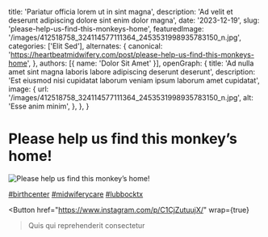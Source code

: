   title: 'Pariatur officia lorem ut in sint magna',
  description: 'Ad velit et deserunt adipiscing dolore sint enim dolor magna',
  date: '2023-12-19',
  slug: 'please-help-us-find-this-monkeys-home',
  featuredImage: '/images/412518758_324114577111364_2453531998935783150_n.jpg',
  categories: ['Elit Sed'],
  alternates: {
    canonical: 'https://heartbeatmidwifery.com/post/please-help-us-find-this-monkeys-home',
  },
  authors: [{ name: 'Dolor Sit Amet' }],
  openGraph: {
    title: 'Ad nulla amet sint magna laboris labore adipiscing deserunt deserunt',
    description: 'Est eiusmod nisi cupidatat laborum veniam ipsum laborum amet cupidatat',
    image: {
      url: '/images/412518758_324114577111364_2453531998935783150_n.jpg',
      alt: 'Esse anim minim',
    },
  },
}


# Please help us find this monkey’s home!

<Image
  src="/images/412518758_324114577111364_2453531998935783150_n.jpg"
  size="large"
  wrap={true}
  alt="Please help us find this monkey’s home!"
/>

[#birthcenter](https://www.instagram.com/explore/tags/birthcenter/) [#midwiferycare](https://www.instagram.com/explore/tags/midwiferycare/) [#lubbocktx](https://www.instagram.com/explore/tags/lubbocktx/)

<Button
  href="https://www.instagram.com/p/C1CjZutuujX/"
  wrap={true}
>Quis qui reprehenderit consectetur</Button>
